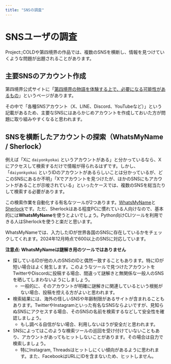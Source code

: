 ```yaml
---
title: "SNSの調査"
---
```


# SNSユーザの調査

Project:;COLDや第四境界の作品では、複数のSNSを横断し、情報を見つけていくような問題が出題されることがあります。

## 主要SNSのアカウント作成

第四境界公式サイトに「[第四境界の物語を体験する上で、必要になる可能性があるもの](https://daiyonkyokai.stores.jp/news/66262abb1a112f019415500c)」というページがあります。

その中で「各種SNSアカウント（X、LINE、Discord、YouTubeなど）」という記載があるため、主要なSNSにはあらかじめアカウントを作成しておいた方が問題に取り組みやすくなると思われます。

## SNSを横断したアカウントの探索（WhatsMyName / Sherlock）

例えば「Xに `daiyonkyokai` というアカウントがある」と分かっているなら、Xにアクセスして検索するだけで情報が得られるはずです。しかし、「`daiyonkyokai` というIDのアカウントがあるらしいことは分かっているが、どこのSNSにあるか不明」「Xでアカウントを見つけたが、ほかのSNSにもアカウントがあることが示唆されている」といったケースでは、複数のSNSを総当たりして検索する必要があります。

この検索作業を自動化する有名なツールが2つあります。[WhatsMyName](https://whatsmyname.app/)と[Sherlock](https://github.com/sherlock-project/sherlock)です。ただ、Sherlockはある程度PCに慣れている人向けなので、基本的には**WhatsMyName**を使うとよいでしょう。Python向けCLIツールを利用できる人はSherlockを使うと楽だと思います。

WhatsMyNameでは、入力したIDが世界各国のSNSに存在しているかをチェックしてくれます。2024年12月時点で600以上のSNSに対応しています。

**注意点: WhatsMyNameは謎解き用のツールではありません** 
- 探しているIDが他の人のSNSのIDと偶然一致することもあります。特にIDが短い場合はよく発生します。このようなツールで見つけたアカウントをTwitterやDiscordに投稿する場合、間違って謎解きと無関係な一般人のSNSを晒してしまわないようにしましょう。
  - 一般的に、そのアカウントが明確に謎解きに関連しているという根拠がない場合、投稿を控える方がよいと思われます。
- 検索結果には、海外の怪しいSNSや年齢制限があるサイトが含まれることもあります。TwitterやInstagramといった有名なSNSならよいですが、見知らぬSNSにアクセスする場合、そのSNSの名前を検索するなどして安全性を確認しましょう。
  - もし調べる自信がない場合、利用しないほうが安全だと思われます。
- SNSによってはこのような検索ツールの巡回を受け付けていないこともあり、アカウントがあってもヒットしないことがあります。その場合は自力で検索しましょう。
  - 特にInstagram, Threadsはヒットしにくい傾向があるように思われます。また、FacebookはURLにIDを含まないため、ヒットしません。